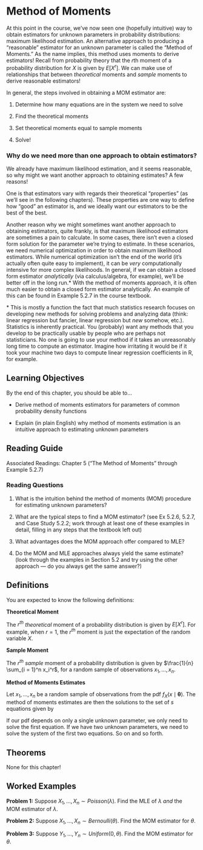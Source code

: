 # Method of Moments

At this point in the course, we've now seen one (hopefully intuitive) way to obtain estimators for unknown parameters in probability distributions: maximum likelihood estimation. An alternative approach to producing a "reasonable" estimator for an unknown parameter is called the "Method of Moments." As the name implies, this method uses moments to derive estimators! Recall from probability theory that the $r$th moment of a probability distribution for $X$ is given by $E[X^r]$. We can make use of relationships that between *theoretical* moments and *sample* moments to derive reasonable estimators!

In general, the steps involved in obtaining a MOM estimator are:

1.  Determine how many equations are in the system we need to solve

2.  Find the theoretical moments

3.  Set theoretical moments equal to sample moments

4.  Solve!

### Why do we need more than one approach to obtain estimators? {.unnumbered .unlisted}

We already have maximum likelihood estimation, and it seems reasonable, so why might we want another approach to obtaining estimates? A few reasons!

One is that estimators vary with regards their theoretical "properties" (as we'll see in the following chapters). These properties are one way to define how "good" an estimator is, and we ideally want our estimators to be the best of the best.

Another reason why we might sometimes want another approach to obtaining estimators, quite frankly, is that maximum likelihood estimators are sometimes a pain to calculate. In some cases, there isn't even a closed form solution for the parameter we're trying to estimate. In these scenarios, we need numerical optimization in order to obtain maximum likelihood estimators. While numerical optimization isn't the end of the world (it's actually often quite easy to implement), it can be *very* computationally intensive for more complex likelihoods. In general, if we can obtain a closed form estimator *analytically* (via calculus/algebra, for example), we'll be better off in the long run.\* With the method of moments approach, it is often much easier to obtain a closed form estimator analytically. An example of this can be found in Example 5.2.7 in the course textbook.

\* This is mostly a function the fact that much statistics research focuses on developing new methods for solving problems and analyzing data (think: linear regression but fancier, linear regression but *new* somehow, etc.). Statistics is inherently practical. You (probably) want any methods that you develop to be practically usable by people who are perhaps not statisticians. No one is going to use your method if it takes an unreasonably long time to compute an estimator. Imagine how irritating it would be if it took your machine two days to compute linear regression coefficients in R, for example.

## Learning Objectives

By the end of this chapter, you should be able to...

-   Derive method of moments estimators for parameters of common probability density functions

-   Explain (in plain English) why method of moments estimation is an intuitive approach to estimating unknown parameters

## Reading Guide

Associated Readings: Chapter 5 ("The Method of Moments" through Example 5.2.7)

### Reading Questions

1.  What is the intuition behind the method of moments (MOM) procedure for estimating unknown parameters?

2.  What are the typical steps to find a MOM estimator? (see Ex 5.2.6, 5.2.7, and Case Study 5.2.2; work through at least one of these examples in detail, filling in any steps that the textbook left out)

3.  What advantages does the MOM approach offer compared to MLE?

4.  Do the MOM and MLE approaches always yield the same estimate? (look through the examples in Section 5.2 and try using the other approach --- do you always get the same answer?)

## Definitions

You are expected to know the following definitions:

**Theoretical Moment**

The $r^{th}$ *theoretical* moment of a probability distribution is given by $E[X^r]$. For example, when $r = 1$, the $r^{th}$ moment is just the expectation of the random variable $X$.

**Sample Moment**

The $r^{th}$ *sample* moment of a probability distribution is given by $\frac{1}{n} \sum_{i = 1}^n x_i^r$, for a random sample of observations $x_1, \dots, x_n$.

**Method of Moments Estimates**

Let $x_1, \dots, x_n$ be a random sample of observations from the pdf $f_X(x \mid \boldsymbol{\theta})$. The method of moments estimates are then the solutions to the set of $s$ equations given by

```{=tex}
\begin{align*}
  E[X] & = \frac{1}{n} \sum_{i = 1}^n x_i \\
  E[X^2] & = \frac{1}{n} \sum_{i = 1}^n x_i^2 \\
  & \vdots \\
  E[X^s] & = \frac{1}{n} \sum_{i = 1}^n x_i^s
\end{align*}
```
If our pdf depends on only a single unknown parameter, we only need to solve the first equation. If we have two unknown parameters, we need to solve the system of the first two equations. So on and so forth.

## Theorems

None for this chapter!

## Worked Examples

**Problem 1:** Suppose $X_1, \dots, X_n \sim Poisson(\lambda)$. Find the MLE of $\lambda$ *and* the MOM estimator of $\lambda$.

**Problem 2:** Suppose $X_1, \dots, X_n \sim Bernoulli(\theta)$. Find the MOM estimator for $\theta$.

**Problem 3:** Suppose $Y_1, \dots, Y_n \sim Uniform(0, \theta)$. Find the MOM estimator for $\theta$.
